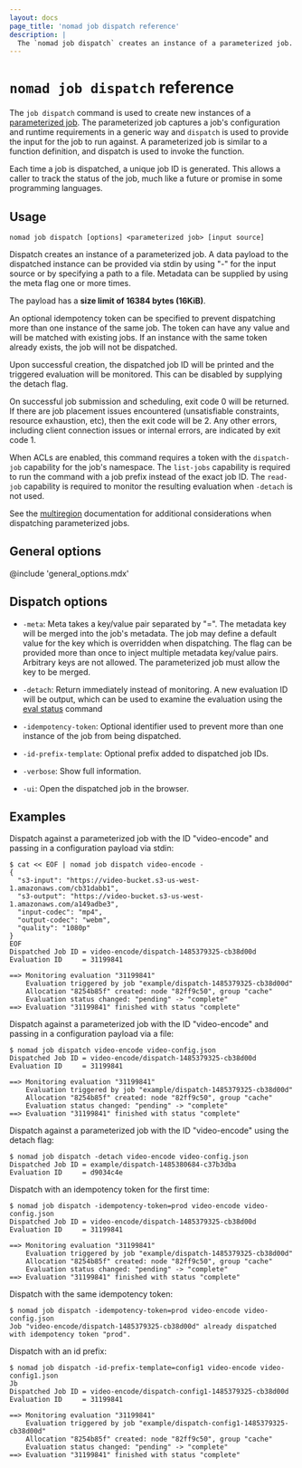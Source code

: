 ```yaml
---
layout: docs
page_title: 'nomad job dispatch reference'
description: |
  The `nomad job dispatch` creates an instance of a parameterized job.
---
```


# `nomad job dispatch` reference

The `job dispatch` command is used to create new instances of a [parameterized
job]. The parameterized job captures a job's configuration and runtime
requirements in a generic way and `dispatch` is used to provide the input for
the job to run against. A parameterized job is similar to a function definition,
and dispatch is used to invoke the function.

Each time a job is dispatched, a unique job ID is generated. This allows a
caller to track the status of the job, much like a future or promise in some
programming languages.

## Usage

```plaintext
nomad job dispatch [options] <parameterized job> [input source]
```

Dispatch creates an instance of a parameterized job. A data payload to the
dispatched instance can be provided via stdin by using "-" for the input source
or by specifying a path to a file. Metadata can be supplied by using the meta
flag one or more times.

The payload has a **size limit of 16384 bytes (16KiB)**.

An optional idempotency token can be specified to prevent dispatching more than
one instance of the same job. The token can have any value and will be matched
with existing jobs. If an instance with the same token already exists, the job
will not be dispatched.

Upon successful creation, the dispatched job ID will be printed and the
triggered evaluation will be monitored. This can be disabled by supplying the
detach flag.

On successful job submission and scheduling, exit code 0 will be returned. If
there are job placement issues encountered (unsatisfiable constraints, resource
exhaustion, etc), then the exit code will be 2. Any other errors, including
client connection issues or internal errors, are indicated by exit code 1.

When ACLs are enabled, this command requires a token with the `dispatch-job`
capability for the job's namespace. The `list-jobs` capability is required to
run the command with a job prefix instead of the exact job ID. The `read-job`
capability is required to monitor the resulting evaluation when `-detach` is
not used.

See the [multiregion] documentation for additional considerations when
dispatching parameterized jobs.

## General options

@include 'general_options.mdx'

## Dispatch options

- `-meta`: Meta takes a key/value pair separated by "=". The metadata key will
  be merged into the job's metadata. The job may define a default value for the
  key which is overridden when dispatching. The flag can be provided more than
  once to inject multiple metadata key/value pairs. Arbitrary keys are not
  allowed. The parameterized job must allow the key to be merged.

- `-detach`: Return immediately instead of monitoring. A new evaluation ID
  will be output, which can be used to examine the evaluation using the
  [eval status] command

- `-idempotency-token`: Optional identifier used to prevent more than one
  instance of the job from being dispatched.

- `-id-prefix-template`: Optional prefix added to dispatched job IDs.

- `-verbose`: Show full information.

- `-ui`: Open the dispatched job in the browser.

## Examples

Dispatch against a parameterized job with the ID "video-encode" and
passing in a configuration payload via stdin:

```shell-session
$ cat << EOF | nomad job dispatch video-encode -
{
  "s3-input": "https://video-bucket.s3-us-west-1.amazonaws.com/cb31dabb1",
  "s3-output": "https://video-bucket.s3-us-west-1.amazonaws.com/a149adbe3",
  "input-codec": "mp4",
  "output-codec": "webm",
  "quality": "1080p"
}
EOF
Dispatched Job ID = video-encode/dispatch-1485379325-cb38d00d
Evaluation ID     = 31199841

==> Monitoring evaluation "31199841"
    Evaluation triggered by job "example/dispatch-1485379325-cb38d00d"
    Allocation "8254b85f" created: node "82ff9c50", group "cache"
    Evaluation status changed: "pending" -> "complete"
==> Evaluation "31199841" finished with status "complete"
```

Dispatch against a parameterized job with the ID "video-encode" and
passing in a configuration payload via a file:

```shell-session
$ nomad job dispatch video-encode video-config.json
Dispatched Job ID = video-encode/dispatch-1485379325-cb38d00d
Evaluation ID     = 31199841

==> Monitoring evaluation "31199841"
    Evaluation triggered by job "example/dispatch-1485379325-cb38d00d"
    Allocation "8254b85f" created: node "82ff9c50", group "cache"
    Evaluation status changed: "pending" -> "complete"
==> Evaluation "31199841" finished with status "complete"
```

Dispatch against a parameterized job with the ID "video-encode" using the detach
flag:

```shell-session
$ nomad job dispatch -detach video-encode video-config.json
Dispatched Job ID = example/dispatch-1485380684-c37b3dba
Evaluation ID     = d9034c4e
```

Dispatch with an idempotency token for the first time:

```shell-session
$ nomad job dispatch -idempotency-token=prod video-encode video-config.json
Dispatched Job ID = video-encode/dispatch-1485379325-cb38d00d
Evaluation ID     = 31199841

==> Monitoring evaluation "31199841"
    Evaluation triggered by job "example/dispatch-1485379325-cb38d00d"
    Allocation "8254b85f" created: node "82ff9c50", group "cache"
    Evaluation status changed: "pending" -> "complete"
==> Evaluation "31199841" finished with status "complete"
```

Dispatch with the same idempotency token:

```shell-session
$ nomad job dispatch -idempotency-token=prod video-encode video-config.json
Job "video-encode/dispatch-1485379325-cb38d00d" already dispatched with idempotency token "prod".
```

Dispatch with an id prefix:

```shell-session
$ nomad job dispatch -id-prefix-template=config1 video-encode video-config1.json
Jb
Dispatched Job ID = video-encode/dispatch-config1-1485379325-cb38d00d
Evaluation ID     = 31199841

==> Monitoring evaluation "31199841"
    Evaluation triggered by job "example/dispatch-config1-1485379325-cb38d00d"
    Allocation "8254b85f" created: node "82ff9c50", group "cache"
    Evaluation status changed: "pending" -> "complete"
==> Evaluation "31199841" finished with status "complete"
```

[eval status]: /nomad/docs/commands/eval/status
[parameterized job]: /nomad/docs/job-specification/parameterized 'Nomad parameterized Job Specification'
[multiregion]: /nomad/docs/job-specification/multiregion#parameterized-dispatch

